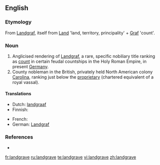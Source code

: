 ==English==
{{wikipedia}}

===Etymology===
From {{etyl|de}} [[Landgraf]], itself from [[Land]] 'land, territory, principality' + [[Graf]] 'count'.

===Noun===
{{en-noun}}

# Anglicised rendering of [[Landgraf]], a rare, specific nobiliary title ranking as [[count]] in certain feudal countships in the Holy Roman Empire, in present [[Germany]].
# County nobleman in the British, privately held North American colony [[Carolina]], ranking just below the [[proprietary]] (chartered equivalent of a royal vassal).

====Translations====
{{trans-top|renderings of Landgraf}}
* Dutch: [[landgraaf]] {{m}}
* Finnish: {{t-|fi|maakreivi}}
{{trans-mid}}
* French: {{t+|fr|landgrave|m}}
* German: [[Landgraf]] {{m}}
{{trans-bottom}}

{{trans-top|county nobleman in the British colony Carolina}}
{{trans-mid}}
{{trans-bottom}}

===References===
* {{R:Websters}}

[[fr:landgrave]]
[[ru:landgrave]]
[[te:landgrave]]
[[vi:landgrave]]
[[zh:landgrave]]